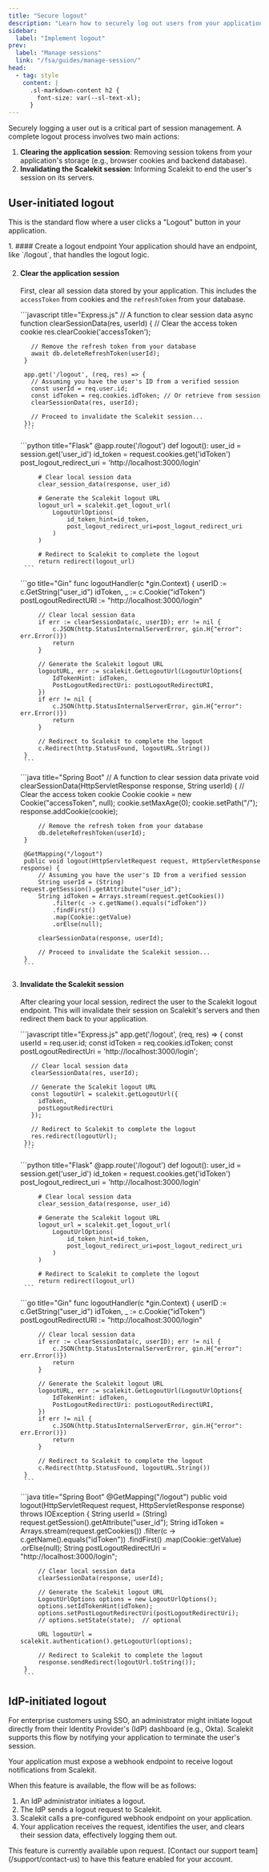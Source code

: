 ```yaml
---
title: "Secure logout"
description: "Learn how to securely log out users from your application and invalidate their sessions with Scalekit."
sidebar:
  label: "Implement logout"
prev:
  label: "Manage sessions"
  link: "/fsa/guides/manage-session/"
head:
  - tag: style
    content: |
      .sl-markdown-content h2 {
        font-size: var(--sl-text-xl);
      }
---
```



Securely logging a user out is a critical part of session management. A complete logout process involves two main actions:
1.  **Clearing the application session**: Removing session tokens from your application's storage (e.g., browser cookies and backend database).
2.  **Invalidating the Scalekit session**: Informing Scalekit to end the user's session on its servers.


## User-initiated logout

This is the standard flow where a user clicks a "Logout" button in your application.

<Steps>
1. #### Create a logout endpoint
   Your application should have an endpoint, like `/logout`, that handles the logout logic.

2. #### Clear the application session
   First, clear all session data stored by your application. This includes the `accessToken` from cookies and the `refreshToken` from your database.

    <Tabs syncKey="tech-stack">
      <TabItem label="Node.js">
        ```javascript title="Express.js"
        // A function to clear session data
        async function clearSessionData(res, userId) {
          // Clear the access token cookie
          res.clearCookie('accessToken');

          // Remove the refresh token from your database
          await db.deleteRefreshToken(userId);
        }

        app.get('/logout', (req, res) => {
          // Assuming you have the user's ID from a verified session
          const userId = req.user.id;
          const idToken = req.cookies.idToken; // Or retrieve from session
          clearSessionData(res, userId);

          // Proceed to invalidate the Scalekit session...
        });
        ```
      </TabItem>
      <TabItem label="Python">
        ```python title="Flask"
        @app.route('/logout')
        def logout():
            user_id = session.get('user_id')
            id_token = request.cookies.get('idToken')
            post_logout_redirect_uri = 'http://localhost:3000/login'

            # Clear local session data
            clear_session_data(response, user_id)

            # Generate the Scalekit logout URL
            logout_url = scalekit.get_logout_url(
                LogoutUrlOptions(
                    id_token_hint=id_token,
                    post_logout_redirect_uri=post_logout_redirect_uri
                )
            )

            # Redirect to Scalekit to complete the logout
            return redirect(logout_url)
        ```
      </TabItem>
      <TabItem label="Go">
        ```go title="Gin"
        func logoutHandler(c *gin.Context) {
            userID := c.GetString("user_id")
            idToken, _ := c.Cookie("idToken")
            postLogoutRedirectURI := "http://localhost:3000/login"

            // Clear local session data
            if err := clearSessionData(c, userID); err != nil {
                c.JSON(http.StatusInternalServerError, gin.H{"error": err.Error()})
                return
            }

            // Generate the Scalekit logout URL
            logoutURL, err := scalekit.GetLogoutUrl(LogoutUrlOptions{
                IdTokenHint: idToken,
                PostLogoutRedirectUri: postLogoutRedirectURI,
            })
            if err != nil {
                c.JSON(http.StatusInternalServerError, gin.H{"error": err.Error()})
                return
            }

            // Redirect to Scalekit to complete the logout
            c.Redirect(http.StatusFound, logoutURL.String())
        }
        ```
      </TabItem>
      <TabItem label="Java">
        ```java title="Spring Boot"
        // A function to clear session data
        private void clearSessionData(HttpServletResponse response, String userId) {
            // Clear the access token cookie
            Cookie cookie = new Cookie("accessToken", null);
            cookie.setMaxAge(0);
            cookie.setPath("/");
            response.addCookie(cookie);

            // Remove the refresh token from your database
            db.deleteRefreshToken(userId);
        }

        @GetMapping("/logout")
        public void logout(HttpServletRequest request, HttpServletResponse response) {
            // Assuming you have the user's ID from a verified session
            String userId = (String) request.getSession().getAttribute("user_id");
            String idToken = Arrays.stream(request.getCookies())
                .filter(c -> c.getName().equals("idToken"))
                .findFirst()
                .map(Cookie::getValue)
                .orElse(null);

            clearSessionData(response, userId);

            // Proceed to invalidate the Scalekit session...
        }
        ```
      </TabItem>
    </Tabs>

3. #### Invalidate the Scalekit session
   After clearing your local session, redirect the user to the Scalekit logout endpoint. This will invalidate their session on Scalekit's servers and then redirect them back to your application.

    <Tabs syncKey="tech-stack">
      <TabItem label="Node.js">
        ```javascript title="Express.js"
        app.get('/logout', (req, res) => {
          const userId = req.user.id;
          const idToken = req.cookies.idToken;
          const postLogoutRedirectUri = 'http://localhost:3000/login';

          // Clear local session data
          clearSessionData(res, userId);

          // Generate the Scalekit logout URL
          const logoutUrl = scalekit.getLogoutUrl({
            idToken,
            postLogoutRedirectUri
          });

          // Redirect to Scalekit to complete the logout
          res.redirect(logoutUrl);
        });
        ```
      </TabItem>
      <TabItem label="Python">
        ```python title="Flask"
        @app.route('/logout')
        def logout():
            user_id = session.get('user_id')
            id_token = request.cookies.get('idToken')
            post_logout_redirect_uri = 'http://localhost:3000/login'

            # Clear local session data
            clear_session_data(response, user_id)

            # Generate the Scalekit logout URL
            logout_url = scalekit.get_logout_url(
                LogoutUrlOptions(
                    id_token_hint=id_token,
                    post_logout_redirect_uri=post_logout_redirect_uri
                )
            )

            # Redirect to Scalekit to complete the logout
            return redirect(logout_url)
        ```
      </TabItem>
      <TabItem label="Go">
        ```go title="Gin"
        func logoutHandler(c *gin.Context) {
            userID := c.GetString("user_id")
            idToken, _ := c.Cookie("idToken")
            postLogoutRedirectURI := "http://localhost:3000/login"

            // Clear local session data
            if err := clearSessionData(c, userID); err != nil {
                c.JSON(http.StatusInternalServerError, gin.H{"error": err.Error()})
                return
            }

            // Generate the Scalekit logout URL
            logoutURL, err := scalekit.GetLogoutUrl(LogoutUrlOptions{
                IdTokenHint: idToken,
                PostLogoutRedirectUri: postLogoutRedirectURI,
            })
            if err != nil {
                c.JSON(http.StatusInternalServerError, gin.H{"error": err.Error()})
                return
            }

            // Redirect to Scalekit to complete the logout
            c.Redirect(http.StatusFound, logoutURL.String())
        }
        ```
      </TabItem>
      <TabItem label="Java">
        ```java title="Spring Boot"
        @GetMapping("/logout")
        public void logout(HttpServletRequest request, HttpServletResponse response) throws IOException {
            String userId = (String) request.getSession().getAttribute("user_id");
            String idToken = Arrays.stream(request.getCookies())
                .filter(c -> c.getName().equals("idToken"))
                .findFirst()
                .map(Cookie::getValue)
                .orElse(null);
            String postLogoutRedirectUri = "http://localhost:3000/login";

            // Clear local session data
            clearSessionData(response, userId);

            // Generate the Scalekit logout URL
            LogoutUrlOptions options = new LogoutUrlOptions();
            options.setIdTokenHint(idToken);
            options.setPostLogoutRedirectUri(postLogoutRedirectUri);
            // options.setState(state);  // optional

            URL logoutUrl = scalekit.authentication().getLogoutUrl(options);

            // Redirect to Scalekit to complete the logout
            response.sendRedirect(logoutUrl.toString());
        }
        ```
      </TabItem>
    </Tabs>
</Steps>

## IdP-initiated logout <Badge text="Coming Soon" />

For enterprise customers using SSO, an administrator might initiate logout directly from their Identity Provider's (IdP) dashboard (e.g., Okta). Scalekit supports this flow by notifying your application to terminate the user's session.

<Aside>
  Your application must expose a webhook endpoint to receive logout notifications from Scalekit.
</Aside>

When this feature is available, the flow will be as follows:
1.  An IdP administrator initiates a logout.
2.  The IdP sends a logout request to Scalekit.
3.  Scalekit calls a pre-configured webhook endpoint on your application.
4.  Your application receives the request, identifies the user, and clears their session data, effectively logging them out.

<Card title="Contact Support" icon="slack">
    This feature is currently available upon request. [Contact our support team](/support/contact-us) to have this feature enabled for your account.
</Card>